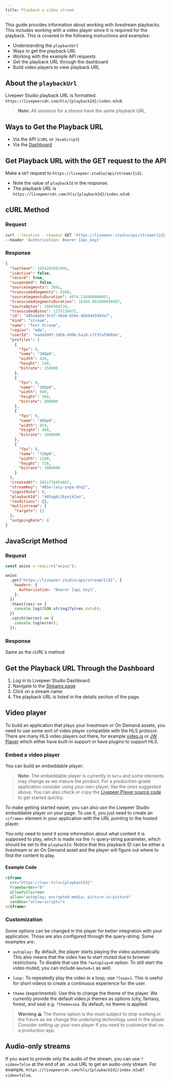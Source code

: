 ```yaml
---
title: Playback a video stream
---
```


This guide provides information about working with livestream playbacks. This
includes working with a video player since it is required for the playback. This
is covered in the following instructions and examples:

- Understanding the `playbackUrl`
- Ways to get the playback URL
- Working with the example API requests
- Get the playback URL through the dashboard
- Build video players to view playback URL

## About the `playbackUrl`

Livepeer Studio playback URL is formatted:
`https://livepeercdn.com/hls/{playbackId}/index.m3u8`.

> **Note:** All sessions for a stream have the same playback URL.

## Ways to Get the Playback URL

- Via the API (`cURL` or `JavaScript`)
- Via the [Dashboard](https://livepeer.studio/dashboard)

## Get Playback URL with the GET request to the API

Make a `GET` request to `https://livepeer.studio/api/stream/{id}`.

- Note the value of `playbackId` in the response.
- The playback URL is `https://livepeercdn.com/hls/{playbackId}/index.m3u8`.

## cURL Method

### Request

```bash
curl --location --request GET 'https://livepeer.studio/api/stream/{id}' \
--header 'Authorization: Bearer {api_key}'
```

### Response

```json
{
  "lastSeen": 1654285662946,
  "isActive": false,
  "record": true,
  "suspended": false,
  "sourceSegments": 2041,
  "transcodedSegments": 8168,
  "sourceSegmentsDuration": 4074.216000000001,
  "transcodedSegmentsDuration": 16304.863999999987,
  "sourceBytes": 1886568720,
  "transcodedBytes": 1175130472,
  "id": "405a4ab4-9c5f-48a0-859a-4bb6445994a7",
  "kind": "stream",
  "name": "Test Stream",
  "region": "mdw",
  "userId": "eada599f-3d58-499b-ba24-c7f3faf988de",
  "profiles": [
    {
      "fps": 0,
      "name": "240p0",
      "width": 426,
      "height": 240,
      "bitrate": 250000
    },
    {
      "fps": 0,
      "name": "360p0",
      "width": 640,
      "height": 360,
      "bitrate": 800000
    },
    {
      "fps": 0,
      "name": "480p0",
      "width": 854,
      "height": 480,
      "bitrate": 1600000
    },
    {
      "fps": 0,
      "name": "720p0",
      "width": 1280,
      "height": 720,
      "bitrate": 3000000
    }
  ],
  "createdAt": 1651776454667,
  "streamKey": "405a-lacy-ynpa-dnq2",
  "ingestRate": 0,
  "playbackId": "405ag6i16yojk2un",
  "renditions": {},
  "multistream": {
    "targets": []
  },
  "outgoingRate": 0
}
```

## JavaScript Method

### Request

```javascript
const axios = require("axios");

axios
  .get("https://livepeer.studio/api/stream/{id}", {
    headers: {
      Authorization: "Bearer {api_key}",
    },
  })
  .then((res) => {
    console.log(JSON.stringify(res.data));
  })
  .catch((error) => {
    console.log(error);
  });
```

### Response

Same as the cURL's method

## Get the Playback URL Through the Dashboard

1. Log in to Livepeer Studio Dashboard
1. Navigate to the [Streams page](https://livepeer.studio/dashboard/streams)
1. Click on a stream name
1. The playback URL is listed in the details section of the page.

## Video player

To build an application that plays your livestream or On Demand assets, you need
to use some sort of video player compatible with the HLS protocol. There are
many HLS video players out there, for example [video.js](https://videojs.com/)
or [JW Player](https://www.jwplayer.com/) which either have built-in support or
have plugins to support HLS.

### Embed a video player

You can build an embeddable player:

> **Note:** The embeddable player is currently in `beta` and some elements may
> change as we mature the product. For a production-grade application consider
> using your own player, like the ones suggested above. You can also check or
> copy the [Livepeer Player source code](https://github.com/livepeer/player) to
> get started quickly.

To make getting started easier, you can also use the Livepeer Studio embeddable
player on your page. To use it, you just need to create an `<iframe>` element in
your application with the URL pointing to the hosted player.

You only need to send it some information about what content it is supposed to
play, which is made via the `?v` query-string parameter, which should be set to
the `playbackId`. Notice that this playback ID can be either a livestream or an
On Demand asset and the player will figure out where to find the content to
play.

#### Example Code

```html
<iframe
  src="https://lvpr.tv?v={playbackId}"
  frameborder="0"
  allowfullscreen
  allow="autoplay; encrypted-media; picture-in-picture"
  sandbox="allow-scripts">
</iframe>
```

### Customization

Some options can be changed in the player for better integration with your
application. Those are also configured through the query-string. Some examples
are:

- `autoplay:` By default, the player starts playing the video automatically.
  This also means that the video has to start muted due to browser restrictions.
  To disable that use the `?autoplay=0` option. To still start the video muted,
  you can include `&muted=1` as well.

- `loop:` To repeatedly play the video in a loop, use `?loop=1`. This is useful
  for short videos to create a continuous experience for the user.

- `theme` (experimental): Use this to change the theme of the player. We
  currently provide the default video.js themes as options (city, fantasy,
  forest, and sea) e.g. `?theme=sea`. By default, no theme is applied.

> **Warning ⚠️** The theme option is the most subject to stop working in the
> future as we change the underlying technology used in the player. Consider
> setting up your own player if you need to customize that on a production app.

## Audio-only streams

If you want to provide only the audio of the stream, you can use `?video=false`
at the end of an `.m3u8` URL to get an audio-only stream. For example,
`https://livepeercdn.com/hls/{playbackId}/index.m3u8?video=false`.
